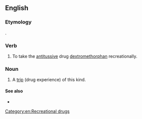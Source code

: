 ==English==

===Etymology===
{{blend|en|Robitussin|{{affix|en|-o-|trip}}}}.

===Verb===
{{en-verb|robotripp}}

# {{lb|en|slang}} To take the [[antitussive]] drug [[dextromethorphan]] recreationally.

===Noun===
{{en-noun}}

# {{lb|en|slang}} A [[trip]] (drug experience) of this kind.

====See also====
* {{l|en|DXM}}

[[Category:en:Recreational drugs]]